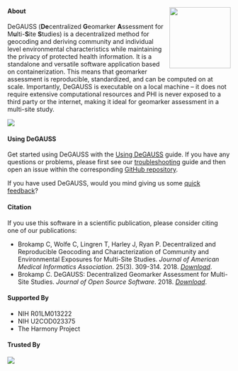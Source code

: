 &nbsp;

#### About <a href='https://degauss-org.github.io'><img src='figs/degauss_hex.png' align="right" height="138.5" /></a>

DeGAUSS (**De**centralized **G**eomarker **A**ssessment for M**u**lti-**S**ite **S**tudies) is a decentralized method for geocoding and deriving community and individual level environmental characteristics while maintaining the privacy of protected health information. It is a standalone and versatile software application based on containerization.  This means that geomarker assessment is reproducible, standardized, and can be computed on at scale. Importantly, DeGAUSS is executable on a local machine -- it does not require extensive computational resources and PHI is never exposed to a third party or the internet, making it ideal for geomarker assessment in a multi-site study. 

<img src='figs/degauss_multisite_study-degauss_flow.png'/>

#### Using DeGAUSS

Get started using DeGAUSS with the [Using DeGAUSS](using_degauss.html) guide. If you have any questions or problems, please first see our [troubleshooting](troubleshooting.html) guide and then open an issue within the corresponding [GitHub repository](https://github.com/degauss-org). 

If you have used DeGAUSS, would you mind giving us some [quick feedback](survey.html)?

#### Citation

If you use this software in a scientific publication, please consider citing one of our publications:

- Brokamp C, Wolfe C, Lingren T, Harley J, Ryan P. Decentralized and Reproducible Geocoding and Characterization of Community and Environmental Exposures for Multi-Site Studies. *Journal of American Medical Informatics Association*. 25(3). 309-314. 2018. [*Download*](https://colebrokamp-website.s3.amazonaws.com/publications/Brokamp_JAMIA_2017.pdf).
- Brokamp C. DeGAUSS: Decentralized Geomarker Assessment for Multi-Site Studies. *Journal of Open Source Software*. 2018. [*Download*](https://colebrokamp-website.s3.amazonaws.com/publications/Brokamp_JOSS_2018.pdf).

#### Supported By

- NIH R01LM013222
- NIH U2COD023375
- The Harmony Project

#### Trusted By 

<img src='figs/trusted_by.png'/>
